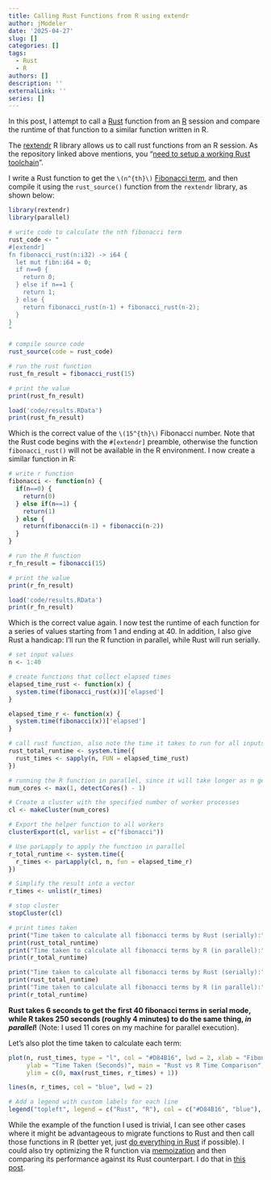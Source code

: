 ```yaml
---
title: Calling Rust Functions from R using extendr
author: jModeler
date: '2025-04-27'
slug: []
categories: []
tags:
  - Rust
  - R
authors: []
description: ''
externalLink: ''
series: []
---
```

In this post, I attempt to call a [Rust](https://www.rust-lang.org/) function from an [R](https://cran.r-project.org/) session and compare the runtime of that function to a similar function written in R. 

The [rextendr](https://github.com/extendr/rextendr) R library allows us to call rust functions from an R session. As the repository linked above mentions, you "[need to setup a working Rust toolchain](https://cran.r-project.org/)". 

I write a Rust function to get the `\(n^{th}\)` [Fibonacci term](https://en.wikipedia.org/wiki/Fibonacci_sequence), and then compile it using the `rust_source()` function from the `rextendr` library, as shown below:

```r
library(rextendr)
library(parallel)

# write code to calculate the nth fibonacci term
rust_code <- "
#[extendr]
fn fibonacci_rust(n:i32) -> i64 {
  let mut fibn:i64 = 0;
  if n==0 {
    return 0;
  } else if n==1 {
    return 1;
  } else {
    return fibonacci_rust(n-1) + fibonacci_rust(n-2);
  }
}
"

# compile source code
rust_source(code = rust_code)

# run the rust function
rust_fn_result = fibonacci_rust(15)

# print the value 
print(rust_fn_result)
```

```r
load('code/results.RData')
print(rust_fn_result)
```

Which is the correct value of the `\(15^{th}\)` Fibonacci number. Note that the Rust code begins with the `#[extendr]` preamble, otherwise the function `fibonacci_rust()` will not be available in the R environment. 
I now create a similar function in R:

```r
# write r function
fibonacci <- function(n) {
  if(n==0) {
    return(0)
  } else if(n==1) {
    return(1)
  } else {
    return(fibonacci(n-1) + fibonacci(n-2))
  }
}

# run the R function
r_fn_result = fibonacci(15)

# print the value 
print(r_fn_result)
```

```r
load('code/results.RData')
print(r_fn_result)
```

Which is the correct value again. I now test the runtime of each function for a series of values starting from 1 and ending at 40. In addition, I also give Rust a handicap: I'll run the R function in parallel, while Rust will run serially.
```r
# set input values
n <- 1:40

# create functions that collect elapsed times
elapsed_time_rust <- function(x) {
  system.time(fibonacci_rust(x))['elapsed']
}

elapsed_time_r <- function(x) {
  system.time(fibonacci(x))['elapsed']
}

# call rust function, also note the time it takes to run for all inputs
rust_total_runtime <- system.time({
  rust_times <- sapply(n, FUN = elapsed_time_rust) 
})

# running the R function in parallel, since it will take longer as n gets larger
num_cores <- max(1, detectCores() - 1)

# Create a cluster with the specified number of worker processes
cl <- makeCluster(num_cores)

# Export the helper function to all workers
clusterExport(cl, varlist = c("fibonacci"))

# Use parLapply to apply the function in parallel
r_total_runtime <- system.time({
  r_times <- parLapply(cl, n, fun = elapsed_time_r)
})

# Simplify the result into a vector
r_times <- unlist(r_times)

# stop cluster
stopCluster(cl)

# print times taken
print("Time taken to calculate all fibonacci terms by Rust (serially):")
print(rust_total_runtime)
print("Time taken to calculate all fibonacci terms by R (in parallel):")
print(r_total_runtime)
```

```r
print("Time taken to calculate all fibonacci terms by Rust (serially):")
print(rust_total_runtime)
print("Time taken to calculate all fibonacci terms by R (in parallel):")
print(r_total_runtime)
```

**Rust takes 6 seconds to get the first 40 fibonacci terms in serial mode, while R takes 250 seconds (roughly 4 minutes) to do the same thing, _in parallel_!** (Note: I used 11 cores on my machine for parallel execution).

Let's also plot the time taken to calculate each term:
```r
plot(n, rust_times, type = "l", col = "#D84B16", lwd = 2, xlab = "Fibonacci Term Number", 
     ylab = "Time Taken (Seconds)", main = "Rust vs R Time Comparison",
     ylim = c(0, max(rust_times, r_times) + 1))

lines(n, r_times, col = "blue", lwd = 2)

# Add a legend with custom labels for each line
legend("topleft", legend = c("Rust", "R"), col = c("#D84B16", "blue"), lwd = 2)
```

While the example of the function I used is trivial, I can see other cases where it might be advantageous to migrate functions to Rust and then call those functions in R (better yet, just [do everything in Rust](https://www.nature.com/articles/d41586-020-03382-2) if possible). I could also try optimizing the R function via [memoization](https://en.wikipedia.org/wiki/Memoization) and then comparing its performance against its Rust counterpart. I do that in [this post](https://jmodeler.github.io/posts/2025-05-03-calling-rust-functions-from-r-using-extendr-ii/). 


